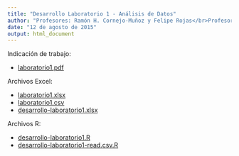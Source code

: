 ```yaml
---
title: "Desarrollo Laboratorio 1 - Análisis de Datos"
author: "Profesores: Ramón H. Cornejo-Muñoz y Felipe Rojas</br>Profesor Ayudante de Laboratorio: Mauricio Vargas</br>Ayudantes: Franco Mansilla y Mauricio Díaz"
date: "12 de agosto de 2015"
output: html_document
---
```


Indicación de trabajo:

* <a href="http://pachamaltese.github.io/analisis-de-datos-unab/laboratorio1.pdf">laboratorio1.pdf</a>

Archivos Excel:

* <a href="http://pachamaltese.github.io/analisis-de-datos-unab/laboratorio1.xlsx">laboratorio1.xlsx</a>
* <a href="http://pachamaltese.github.io/analisis-de-datos-unab/laboratorio1.csv">laboratorio1.csv</a>
* <a href="http://pachamaltese.github.io/analisis-de-datos-unab/desarrollo-laboratorio1.xlsx">desarrollo-laboratorio1.xlsx</a>

Archivos R:

* <a href="http://pachamaltese.github.io/analisis-de-datos-unab/desarrollo-laboratorio1.R">desarrollo-laboratorio1.R</a>
* <a href="http://pachamaltese.github.io/analisis-de-datos-unab/desarrollo-laboratorio1-read.csv.R">desarrollo-laboratorio1-read.csv.R</a>







